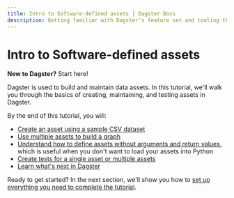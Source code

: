 ```yaml
---
title: Intro to Software-defined assets | Dagster Docs
description: Getting familiar with Dagster's feature set and tooling through a hands-on tutorial.
---
```


# Intro to Software-defined assets

<Note>
  <strong>New to Dagster?</strong> Start here!
</Note>

Dagster is used to build and maintain data assets. In this tutorial, we'll walk you through the basics of creating, maintaining, and testing assets in Dagster.

By the end of this tutorial, you will:

- [Create an asset using a sample CSV dataset](/tutorial/assets/defining-an-asset)
- [Use multiple assets to build a graph](/tutorial/assets/asset-graph)
- [Understand how to define assets without arguments and return values](/tutorial/assets/non-argument-deps), which is useful when you don't want to load your assets into Python
- [Create tests for a single asset or multiple assets](/tutorial/assets/testing-assets)
- [Learn what's next in Dagster](/tutorial/assets/next-steps)

Ready to get started? In the next section, we'll show you how to [set up everything you need to complete the tutorial](/tutorial/setup).
